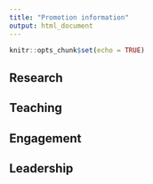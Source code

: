 ```yaml
---
title: "Promotion information"
output: html_document
---
```


```r
knitr::opts_chunk$set(echo = TRUE)
```

## Research

## Teaching

## Engagement

## Leadership